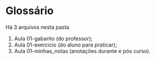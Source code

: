 # Glossário

Há 3 arquivos nesta pasta

1. Aula 01-gabarito (do professor);
2. Aula 01-exercicio (do aluno para praticar);
3. Aula 01-minhas_notas (anotações durante e pós curso).
